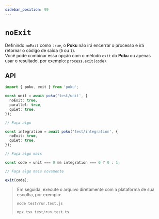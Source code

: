 ```yaml
---
sidebar_position: 99
---
```


# `noExit`

Definindo `noExit` como `true`, o **Poku** não irá encerrar o processo e irá retornar o código de saída (`0` ou `1`).<br />
Você pode combinar essa opção com o método `exit` do **Poku** ou apenas usar o resultado, por exemplo: `process.exit(code)`.

## API

```ts
import { poku, exit } from 'poku';

const unit = await poku('test/unit', {
  noExit: true,
  parallel: true,
  quiet: true,
});

// Faça algo

const integration = await poku('test/integration', {
  noExit: true,
  quiet: true,
});

// Faça algo mais

const code = unit === 0 && integration === 0 ? 0 : 1;

// Faça algo mais novamente

exit(code);
```

<blockquote>

Em seguida, execute o arquivo diretamente com a plataforma de sua escolha, por exemplo:

```bash
node test/run.test.js
```

```bash
npx tsx test/run.test.ts
```

</blockquote>
